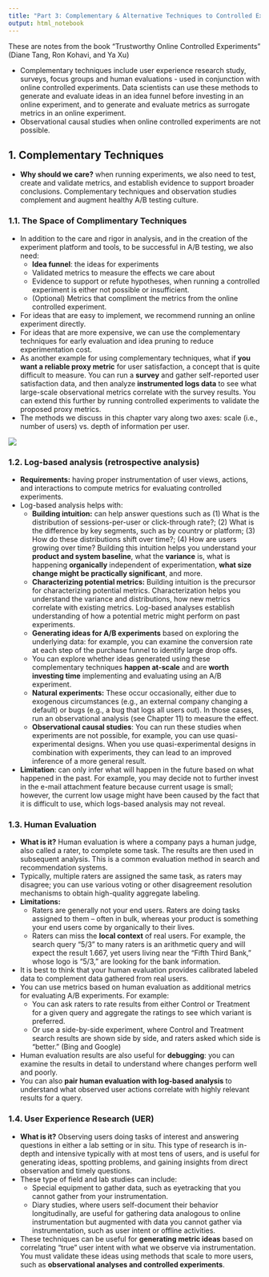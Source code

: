 ```yaml
---
title: "Part 3: Complementary & Alternative Techniques to Controlled Experiments"
output: html_notebook
---
```


These are notes from the book "Trustworthy Online Controlled Experiments" (Diane Tang, Ron Kohavi, and Ya Xu)

* Complementary techniques include user experience research study, surveys, focus groups and human evaluations - used in conjunction with online controlled experiments. Data scientists can use these methods to generate and evaluate ideas in an idea funnel before investing in an online experiment, and to generate and evaluate metrics as surrogate metrics in an online experiment.
* Observational causal studies when online controlled experiments are not possible.

## 1. Complementary Techniques

* **Why should we care?** when running experiments, we also need to test, create and validate metrics, and establish evidence to support broader conclusions. Complementary techniques and observation studies complement and augment healthy A/B testing culture.

### 1.1. The Space of Complimentary Techniques

* In addition to the care and rigor in analysis, and in the creation of the experiment platform and tools, to be successful in A/B testing, we also need:
  * **Idea funnel**: the ideas for experiments
  * Validated metrics to measure the effects we care about
  * Evidence to support or refute hypotheses, when running a controlled experiment is either not possible or insufficient.
  * (Optional) Metrics that compliment the metrics from the online controlled experiment.
* For ideas that are easy to implement, we recommend running an online experiment directly.
* For ideas that are more expensive, we can use the complementary techniques for early evaluation and idea pruning to reduce experimentation cost.
* As another example for using complementary techniques, what if **you want a reliable proxy metric** for user satisfaction, a concept that is quite difficult to measure. You can run a **survey** and gather self-reported user satisfaction data, and then analyze **instrumented logs data** to see what large-scale observational metrics correlate with the survey results. You can extend this further by running controlled experiments to validate the proposed proxy metrics.
* The methods we discuss in this chapter vary along two axes: scale (i.e., number of users) vs. depth of information per user.

![](../fig/toce-part3-a.png)

### 1.2. Log-based analysis (retrospective analysis)

* **Requirements:** having proper instrumentation of user views, actions, and interactions to compute metrics for evaluating controlled experiments.
* Log-based analysis helps with:
  * **Building intuition:** can help answer questions such as (1) What is the distribution of sessions-per-user or
click-through rate?; (2) What is the difference by key segments, such as by country or platform; (3) How do these distributions shift over time?; (4) How are users growing over time? Building this intuition helps you understand your **product and system baseline**, what the **variance** is, what is happening **organically** independent of experimentation, **what size change might be practically significant**, and more.
  * **Characterizing potential metrics:** Building intuition is the precursor for characterizing potential metrics. Characterization helps you understand the variance and distributions, how new metrics correlate with existing metrics. Log-based analyses establish understanding of how a potential metric might perform on past experiments.
  * **Generating ideas for A/B experiments** based on exploring the underlying data: for example, you can examine
the conversion rate at each step of the purchase funnel to identify large drop offs.
  * You can explore whether ideas generated using these complementary techniques **happen at-scale** and are **worth investing time** implementing and evaluating using an A/B experiment.
  * **Natural experiments:** These occur occasionally, either due to exogenous circumstances (e.g., an external company changing a default) or bugs (e.g., a bug that logs all users out). In those cases, run an observational analysis (see Chapter 11) to measure the effect. 
  * **Observational causal studies**: You can run these studies when experiments are not possible, for example, you can use quasi-experimental designs. When you use quasi-experimental designs in combination with experiments, they can lead to an improved inference of a more general result.
* **Limitation**: can only infer what will happen in the future based on what happened in the past. For example, you may decide not to further invest in the e-mail attachment feature because current usage is small; however, the current low usage might have been caused by the fact that it is difficult to use, which logs-based analysis may not reveal.

### 1.3. Human Evaluation

* **What is it?** Human evaluation is where a company pays a human judge, also called a rater, to complete some task. The results are then used in subsequent analysis. This is a common evaluation method in search and recommendation systems.
* Typically, multiple raters are assigned the same task, as raters may disagree; you can use various voting or other disagreement resolution mechanisms to obtain high-quality aggregate labeling.
* **Limitations:**
  * Raters are generally not your end users. Raters are doing tasks assigned to them – often in bulk, whereas your product is something your end users come by organically to their lives.  
  *  Raters can miss the **local context** of real users. For example, the search query "5/3" to many raters is an arithmetic query and will expect the result 1.667, yet users living near the “Fifth Third Bank,” whose logo is "5/3," are looking for the bank information. 
* It is best to think that your human evaluation provides calibrated labeled data to complement data gathered from real users.
* You can use metrics based on human evaluation as additional metrics for evaluating A/B experiments. For example: 
  * You can ask raters to rate results from either Control or Treatment for a given query and aggregate the ratings to see which variant is preferred.
  * Or use a side-by-side experiment, where Control and Treatment search results are shown side by side, and raters asked which side is "better." (Bing and Google)
* Human evaluation results are also useful for **debugging**: you can examine the results in detail to understand where changes perform well and poorly.
* You can also **pair human evaluation with log-based analysis** to understand what observed user actions correlate with highly relevant results for a query.

### 1.4. User Experience Research (UER)

* **What is it?**  Observing users doing tasks of interest and answering questions in either a lab setting or in situ. This type of research is in-depth and intensive typically with at most tens of users, and is useful for generating ideas, spotting problems, and gaining insights from direct observation and timely questions.
* These type of field and lab studies can include:
  * Special equipment to gather data, such as eyetracking that you cannot gather from your instrumentation.
  * Diary studies, where users self-document their behavior longitudinally, are useful for gathering data analogous to online instrumentation but augmented with data you cannot gather via instrumentation, such as user intent or offline activities.
* These techniques can be useful for **generating metric ideas** based on correlating "true" user intent with what we observe via instrumentation. You must validate these ideas using methods that scale to more users, such as **observational analyses and controlled experiments**.